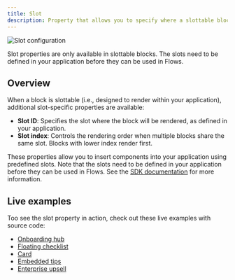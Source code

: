 ```yaml
---
title: Slot
description: Property that allows you to specify where a slottable block will be rendered in your application.
---
```


![Slot configuration](/block-properties/slot-property.png)

<Callout>
  Slot properties are only available in slottable blocks. The slots need to be defined in your
  application before they can be used in Flows.
</Callout>

## Overview

When a block is slottable (i.e., designed to render within your application), additional slot-specific properties are available:

- **Slot ID**: Specifies the slot where the block will be rendered, as defined in your application.
- **Slot index**: Controls the rendering order when multiple blocks share the same slot. Blocks with lower index render first.

These properties allow you to insert components into your application using predefined slots. Note that the slots need to be defined in your application before they can be used in Flows. See the [SDK documentation](/sdk-overview) for more information.

## Live examples

Too see the slot property in action, check out these live examples with source code:

- [Onboarding hub](https://flows.sh/examples/onboarding-hub)
- [Floating checklist](https://flows.sh/examples/floating-checklist)
- [Card](https://flows.sh/examples/card)
- [Embedded tips](https://flows.sh/examples/embedded-tips)
- [Enterprise upsell](https://flows.sh/examples/enterprise-upsell)
